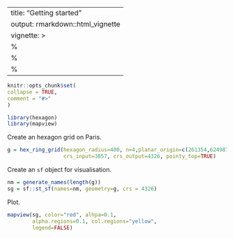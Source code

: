 ---
title: "Getting started"
output: rmarkdown::html_vignette
vignette: >
%\VignetteIndexEntry{Getting started}
  %\VignetteEngine{knitr::rmarkdown}
  %\VignetteEncoding{UTF-8}
  ---
  
  ```r
  knitr::opts_chunk$set(
  collapse = TRUE,
  comment = "#>"
  )
  ```
  
  ```r
  library(hexagon)
library(mapview)
```

Create an hexagon grid on Paris.

```r
g = hex_ring_grid(hexagon_radius=400, n=4,planar_origin=c(261354,6249876),
                  crs_input=3857, crs_output=4326, pointy_top=TRUE)
```

Create an `sf` object for visualisation.

```r
nm = generate_names(length(g))
sg = sf::st_sf(names=nm, geometry=g, crs = 4326)
```

Plot.

```r
mapview(sg, color="red", alhpa=0.1,
        alpha.regions=0.1, col.regions="yellow", 
        legend=FALSE)
```

